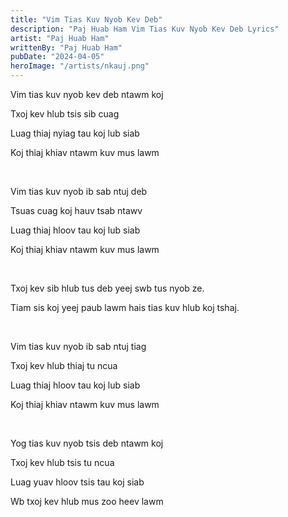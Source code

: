 ```yaml
---
title: "Vim Tias Kuv Nyob Kev Deb"
description: "Paj Huab Ham Vim Tias Kuv Nyob Kev Deb Lyrics"
artist: "Paj Huab Ham"
writtenBy: "Paj Huab Ham"
pubDate: "2024-04-05"
heroImage: "/artists/nkauj.png"
---
```


Vim tias kuv nyob kev deb ntawm koj

Txoj kev hlub tsis sib cuag

Luag thiaj nyiag tau koj lub siab

Koj thiaj khiav ntawm kuv mus lawm

<br />

Vim tias kuv nyob ib sab ntuj deb

Tsuas cuag koj hauv tsab ntawv

Luag thiaj hloov tau koj lub siab

Koj thiaj khiav ntawm kuv mus lawm

<br />

Txoj kev sib hlub tus deb yeej swb tus nyob ze.

Tiam sis koj yeej paub lawm hais tias kuv hlub koj tshaj.

<br />

Vim tias kuv nyob ib sab ntuj tiag

Txoj kev hlub thiaj tu ncua

Luag thiaj hloov tau koj lub siab

Koj thiaj khiav ntawm kuv mus lawm

<br />

Yog tias kuv nyob tsis deb ntawm koj

Txoj kev hlub tsis tu ncua

Luag yuav hloov tsis tau koj siab

Wb txoj kev hlub mus zoo heev lawm
